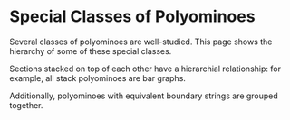 # Special Classes of Polyominoes

Several classes of polyominoes are well-studied. This page shows the hierarchy of some of these special classes.

Sections stacked on top of each other have a hierarchial relationship: for example, all stack polyominoes are bar graphs.

Additionally, polyominoes with equivalent boundary strings are grouped together.
